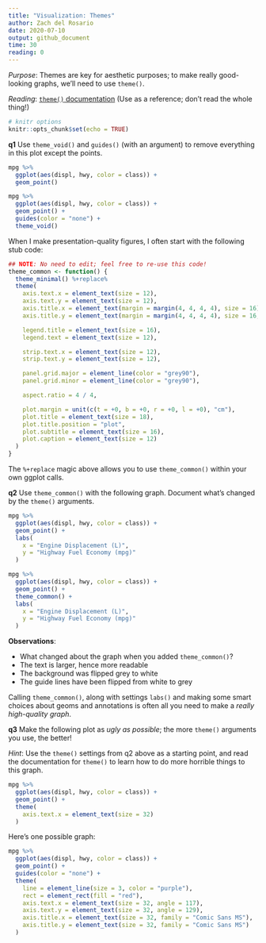 ```yaml
---
title: "Visualization: Themes"
author: Zach del Rosario
date: 2020-07-10
output: github_document
time: 30
reading: 0
---
```


*Purpose*: Themes are key for aesthetic purposes; to make really good-looking graphs, we'll need to use `theme()`.

*Reading*: [`theme()` documentation](https://ggplot2.tidyverse.org/reference/theme.html) (Use as a reference; don't read the whole thing!)

```r
# knitr options
knitr::opts_chunk$set(echo = TRUE)
```

__q1__ Use `theme_void()` and `guides()` (with an argument) to remove everything in this plot except the points.

```r
mpg %>%
  ggplot(aes(displ, hwy, color = class)) +
  geom_point()
```

<!-- solution-begin -->
```r
mpg %>%
  ggplot(aes(displ, hwy, color = class)) +
  geom_point() +
  guides(color = "none") +
  theme_void()
```
<!-- solution-end -->

When I make presentation-quality figures, I often start with the following stub code:

```r
## NOTE: No need to edit; feel free to re-use this code!
theme_common <- function() {
  theme_minimal() %+replace%
  theme(
    axis.text.x = element_text(size = 12),
    axis.text.y = element_text(size = 12),
    axis.title.x = element_text(margin = margin(4, 4, 4, 4), size = 16),
    axis.title.y = element_text(margin = margin(4, 4, 4, 4), size = 16, angle = 90),

    legend.title = element_text(size = 16),
    legend.text = element_text(size = 12),

    strip.text.x = element_text(size = 12),
    strip.text.y = element_text(size = 12),

    panel.grid.major = element_line(color = "grey90"),
    panel.grid.minor = element_line(color = "grey90"),

    aspect.ratio = 4 / 4,

    plot.margin = unit(c(t = +0, b = +0, r = +0, l = +0), "cm"),
    plot.title = element_text(size = 18),
    plot.title.position = "plot",
    plot.subtitle = element_text(size = 16),
    plot.caption = element_text(size = 12)
  )
}
```

The `%+replace` magic above allows you to use `theme_common()` within your own ggplot calls.

__q2__ Use `theme_common()` with the following graph. Document what's changed by the `theme()` arguments.

```r
mpg %>%
  ggplot(aes(displ, hwy, color = class)) +
  geom_point() +
  labs(
    x = "Engine Displacement (L)",
    y = "Highway Fuel Economy (mpg)"
  )
```
<!-- solution-begin -->

```r
mpg %>%
  ggplot(aes(displ, hwy, color = class)) +
  geom_point() +
  theme_common() +
  labs(
    x = "Engine Displacement (L)",
    y = "Highway Fuel Economy (mpg)"
  )
```
<!-- solution-end -->

**Observations**:

<!-- task-begin -->
- What changed about the graph when you added `theme_common()`?
<!-- task-end -->
<!-- solution-begin -->
- The text is larger, hence more readable
- The background was flipped grey to white
- The guide lines have been flipped from white to grey
<!-- solution-end -->

Calling `theme_common()`, along with settings `labs()` and making some smart choices about geoms and annotations is often all you need to make a *really high-quality graph*.

__q3__ Make the following plot as *ugly as possible*; the more `theme()` arguments you use, the better!

*Hint*: Use the `theme()` settings from q2 above as a starting point, and read the documentation for `theme()` to learn how to do more horrible things to this graph.

```r
mpg %>%
  ggplot(aes(displ, hwy, color = class)) +
  geom_point() +
  theme(
    axis.text.x = element_text(size = 32)
  )
```

<!-- solution-begin -->
Here's one possible graph:

```r
mpg %>%
  ggplot(aes(displ, hwy, color = class)) +
  geom_point() +
  guides(color = "none") +
  theme(
    line = element_line(size = 3, color = "purple"),
    rect = element_rect(fill = "red"),
    axis.text.x = element_text(size = 32, angle = 117),
    axis.text.y = element_text(size = 32, angle = 129),
    axis.title.x = element_text(size = 32, family = "Comic Sans MS"),
    axis.title.y = element_text(size = 32, family = "Comic Sans MS")
  )
```
<!-- solution-end -->

<!-- include-exit-ticket -->
